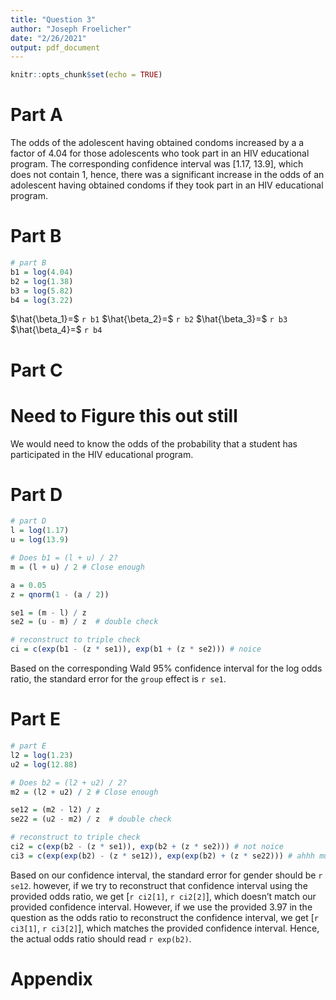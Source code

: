 ---
title: "Question 3"
author: "Joseph Froelicher"
date: "2/26/2021"
output: pdf_document
---

```{r setup, echo = FALSE, include=FALSE}
knitr::opts_chunk$set(echo = TRUE)
```

# Part A
The odds of the adolescent having obtained condoms increased by a a factor of 4.04 for those adolescents who took part in an HIV educational program. The corresponding confidence interval was [1.17, 13.9], which does not contain 1, hence, there was a significant increase in the odds of an adolescent having obtained condoms if they took part in an HIV educational program.

# Part B
```{r b, echo = FALSE}
# part B
b1 = log(4.04)
b2 = log(1.38)
b3 = log(5.82)
b4 = log(3.22)

```
$\hat{\beta_1}=$ `r b1`
$\hat{\beta_2}=$ `r b2`
$\hat{\beta_3}=$ `r b3`
$\hat{\beta_4}=$ `r b4`

# Part C
# Need to Figure this out still
We would need to know the odds of the probability that a student has participated in the HIV educational program.

# Part D
```{r d, echo = FALSE}
# part D
l = log(1.17)
u = log(13.9)

# Does b1 = (l + u) / 2?
m = (l + u) / 2 # Close enough

a = 0.05
z = qnorm(1 - (a / 2))

se1 = (m - l) / z
se2 = (u - m) / z  # double check

# reconstruct to triple check
ci = c(exp(b1 - (z * se1)), exp(b1 + (z * se2))) # noice

```
Based on the corresponding Wald 95% confidence interval for the log odds ratio, the standard error for the `group` effect is `r se1`.

# Part E
```{r e, echo = FALSE}
# part E
l2 = log(1.23)
u2 = log(12.88)

# Does b2 = (l2 + u2) / 2?
m2 = (l2 + u2) / 2 # Close enough

se12 = (m2 - l2) / z
se22 = (u2 - m2) / z  # double check

# reconstruct to triple check
ci2 = c(exp(b2 - (z * se1)), exp(b2 + (z * se2))) # not noice
ci3 = c(exp(exp(b2) - (z * se12)), exp(exp(b2) + (z * se22))) # ahhh much better

```
Based on our confidence interval, the standard error for gender should be `r se12`. however, if we try to reconstruct that confidence interval using the provided odds ratio, we get [`r ci2[1]`, `r ci2[2]`], which doesn't match our provided confidence interval. However, if we use the provided 3.97 in the question as the odds ratio to reconstruct the confidence interval, we get [`r ci3[1]`, `r ci3[2]`], which matches the provided confidence interval. Hence, the actual odds ratio should read `r exp(b2)`.
\newpage

# Appendix
```{r ref.label=knitr::all_labels(), echo=TRUE, eval=FALSE}
```